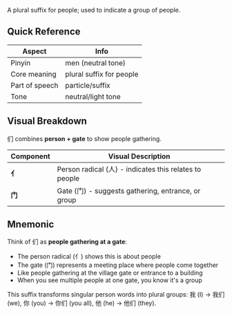 A plural suffix for people; used to indicate a group of people.

## Quick Reference

| Aspect         | Info                     |
| -------------- | ------------------------ |
| Pinyin         | men (neutral tone)       |
| Core meaning   | plural suffix for people |
| Part of speech | particle/suffix          |
| Tone           | neutral/light tone       |

## Visual Breakdown

们 combines **person + gate** to show people gathering.

| Component | Visual Description                                     |
| --------- | ------------------------------------------------------ |
| **亻**    | Person radical (人) - indicates this relates to people |
| **门**    | Gate (门) - suggests gathering, entrance, or group     |

## Mnemonic

Think of 们 as **people gathering at a gate**:

- The person radical (亻) shows this is about people
- The gate (门) represents a meeting place where people come together
- Like people gathering at the village gate or entrance to a building
- When you see multiple people at one gate, you know it's a group

This suffix transforms singular person words into plural groups: 我 (I) → 我们 (we), 你 (you)
→ 你们 (you all), 他 (he) → 他们 (they).
